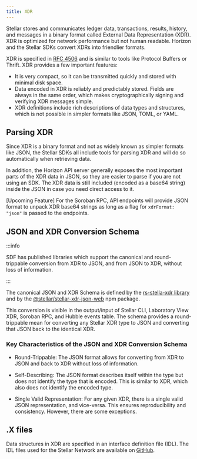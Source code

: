 ```yaml
---
title: XDR
---
```


Stellar stores and communicates ledger data, transactions, results, history, and messages in a binary format called External Data Representation (XDR). XDR is optimized for network performance but not human readable. Horizon and the Stellar SDKs convert XDRs into friendlier formats.

XDR is specified in [RFC 4506](http://tools.ietf.org/html/rfc4506.html) and is similar to tools like Protocol Buffers or Thrift. XDR provides a few important features:

- It is very compact, so it can be transmitted quickly and stored with minimal disk space.
- Data encoded in XDR is reliably and predictably stored. Fields are always in the same order, which makes cryptographically signing and verifying XDR messages simple.
- XDR definitions include rich descriptions of data types and structures, which is not possible in simpler formats like JSON, TOML, or YAML.

## Parsing XDR

Since XDR is a binary format and not as widely known as simpler formats like JSON, the Stellar SDKs all include tools for parsing XDR and will do so automatically when retrieving data.

In addition, the Horizon API server generally exposes the most important parts of the XDR data in JSON, so they are easier to parse if you are not using an SDK. The XDR data is still included (encoded as a base64 string) inside the JSON in case you need direct access to it.

[Upcoming Feature] For the Soroban RPC, API endpoints will provide JSON format to unpack XDR base64 strings as long as a flag for `xdrFormat: "json"` is passed to the endpoints.

## JSON and XDR Conversion Schema

:::info

SDF has published libraries which support the canonical and round-trippable conversion from XDR to JSON, and from JSON to XDR, without loss of information.

:::

The canonical JSON and XDR Schema is defined by the [rs-stella-xdr library](https://github.com/stellar/rs-stellar-xdr) and by the [@stellar/stellar-xdr-json-web](https://www.npmjs.com/package/@stellar/stellar-xdr-json-web) npm package.

This conversion is visible in the output/input of Stellar CLI, Laboratory View XDR, Soroban RPC, and Hubble events table. The schema provides a round-trippable mean for converting any Stellar XDR type to JSON and converting that JSON back to the identical XDR.

### Key Characteristics of the JSON and XDR Conversion Schema

- Round-Trippable: The JSON format allows for converting from XDR to JSON and back to XDR without loss of information.

- Self-Describing: The JSON format describes itself within the type but does not identify the type that is encoded. This is similar to XDR, which also does not identify the encoded type.

- Single Valid Representation: For any given XDR, there is a single valid JSON representation, and vice-versa. This ensures reproducibility and consistency. However, there are some exceptions.

## .X files

Data structures in XDR are specified in an interface definition file (IDL). The IDL files used for the Stellar Network are available on [GitHub](https://github.com/stellar/stellar-core/tree/master/src/protocol-curr/xdr).
